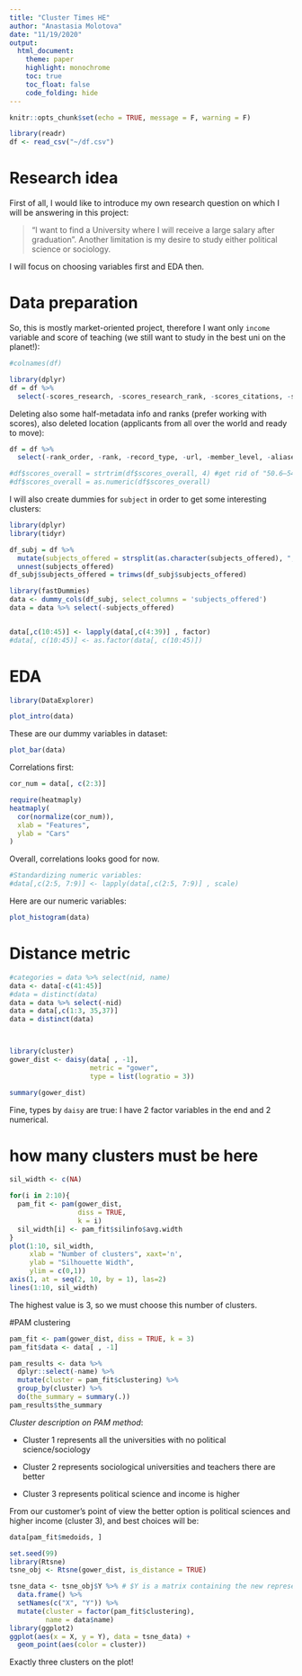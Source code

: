 ```yaml
---
title: "Cluster Times HE"
author: "Anastasia Molotova"
date: "11/19/2020"
output: 
  html_document:
    theme: paper
    highlight: monochrome
    toc: true
    toc_float: false
    code_folding: hide
---
```


```r
knitr::opts_chunk$set(echo = TRUE, message = F, warning = F)
```

```r
library(readr)
df <- read_csv("~/df.csv")
```

# Research idea

First of all, I would like to introduce my own research question on which I will be answering in this project: 

> "I want to find a University where I will receive a large salary after graduation". Another limitation is my desire to study either political science or sociology.

I will focus on choosing variables first and EDA then.

# Data preparation

So, this is mostly market-oriented project, therefore I want only `income` variable and score of teaching (we still want to study in the best uni on the planet!):

```r
#colnames(df)

library(dplyr)
df = df %>% 
  select(-scores_research, -scores_research_rank, -scores_citations, -scores_citations_rank, -stats_pc_intl_students, -scores_international_outlook, -scores_overall)
```

Deleting also some half-metadata info and ranks (prefer working with scores), also deleted location (applicants from all over the world and ready to move):

```r
df = df %>% 
  select(-rank_order, -rank, -record_type, -url, -member_level, -aliases, -closed, -apply_link, -ref_link, -scores_overall_rank, -scores_teaching_rank, -scores_industry_income_rank, -scores_international_outlook_rank, -stats_female_male_ratio, -location, -stats_female_share, -stats_number_students, -stats_student_staff_ratio)
```

```r
#df$scores_overall = strtrim(df$scores_overall, 4) #get rid of "50.6–54.2"
#df$scores_overall = as.numeric(df$scores_overall)
```

I will also create dummies for `subject` in order to get some interesting clusters:

```r
library(dplyr)
library(tidyr)

df_subj = df %>% 
  mutate(subjects_offered = strsplit(as.character(subjects_offered), ",")) %>%
  unnest(subjects_offered)
df_subj$subjects_offered = trimws(df_subj$subjects_offered)

library(fastDummies)
data <- dummy_cols(df_subj, select_columns = 'subjects_offered')
data = data %>% select(-subjects_offered)


data[,c(10:45)] <- lapply(data[,c(4:39)] , factor)
#data[, c(10:45)] <- as.factor(data[, c(10:45)])

```

# EDA

```r
library(DataExplorer)
```

```r
plot_intro(data)
```

These are our dummy variables in dataset:

```r
plot_bar(data)
```

Correlations first:

```r
cor_num = data[, c(2:3)]

require(heatmaply)
heatmaply(
  cor(normalize(cor_num)),
  xlab = "Features",
  ylab = "Cars"
)
```

Overall, correlations looks good for now.

```r
#Standardizing numeric variables:
#data[,c(2:5, 7:9)] <- lapply(data[,c(2:5, 7:9)] , scale)
```

Here are our numeric variables:

```r
plot_histogram(data)
```

# Distance metric 

```r
#categories = data %>% select(nid, name)
data <- data[-c(41:45)]
#data = distinct(data)
data = data %>% select(-nid)
data = data[,c(1:3, 35,37)]
data = distinct(data)



library(cluster)
gower_dist <- daisy(data[ , -1],
                    metric = "gower",
                    type = list(logratio = 3)) 

summary(gower_dist)
```

Fine, types by `daisy` are true: I have 2 factor variables in the end and 2 numerical.

# how many clusters must be here

```r
sil_width <- c(NA)

for(i in 2:10){
  pam_fit <- pam(gower_dist,
                 diss = TRUE,
                 k = i)
  sil_width[i] <- pam_fit$silinfo$avg.width
}
plot(1:10, sil_width,
     xlab = "Number of clusters", xaxt='n',
     ylab = "Silhouette Width",
     ylim = c(0,1))
axis(1, at = seq(2, 10, by = 1), las=2)
lines(1:10, sil_width)
```

The highest value is 3, so we must choose this number of clusters.

#PAM clustering

```r
pam_fit <- pam(gower_dist, diss = TRUE, k = 3)
pam_fit$data <- data[ , -1]
```

```r
pam_results <- data %>%
  dplyr::select(-name) %>%
  mutate(cluster = pam_fit$clustering) %>%
  group_by(cluster) %>%
  do(the_summary = summary(.))
pam_results$the_summary
```

*Cluster description on PAM method*: 

- Cluster 1 represents all the universities with no political science/sociology

- Cluster 2 represents sociological universities and teachers there are better

- Cluster 3 represents political science and income is higher

From our customer's point of view the better option is political sciences and higher income (cluster 3), and best choices will be:

```r
data[pam_fit$medoids, ]
```

```r
set.seed(99)
library(Rtsne)
tsne_obj <- Rtsne(gower_dist, is_distance = TRUE)

tsne_data <- tsne_obj$Y %>% # $Y is a matrix containing the new representations for the objects
  data.frame() %>%
  setNames(c("X", "Y")) %>%
  mutate(cluster = factor(pam_fit$clustering),
         name = data$name)
library(ggplot2)
ggplot(aes(x = X, y = Y), data = tsne_data) +
  geom_point(aes(color = cluster))
```

Exactly three clusters on the plot!